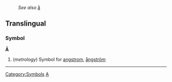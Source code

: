 :''See also'' [[å]]

==Translingual==
===Symbol===
'''Å'''
#(''metrology'') Symbol for [[angstrom]], [[ångström]]

----
[[Category:Symbols]]
[[Category:Latin letters|A]]